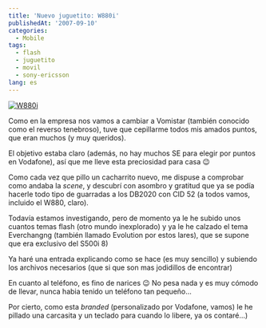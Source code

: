 ```yaml
---
title: 'Nuevo juguetito: W880i'
publishedAt: '2007-09-10'
categories:
  - Mobile
tags:
  - flash
  - juguetito
  - movil
  - sony-ericsson
lang: es
---
```


[![W880i](/images/legacy/se_w8801.jpg)](http://www.sonyericsson.com/spg.jsp?cc=es&lc=es&ver=4000&template=pip1&pid=10653&zone=pp 'W880i')

Como en la empresa nos vamos a cambiar a Vomistar (también conocido como el reverso tenebroso), tuve que cepillarme todos mis amados puntos, que eran muchos (y muy queridos).

El objetivo estaba claro (además, no hay muchos SE para elegir por puntos en Vodafone), así que me lleve esta preciosidad para casa 😉

Como cada vez que pillo un cacharrito nuevo, me dispuse a comprobar como andaba la _scene_, y descubrí con asombro y gratitud que ya se podía hacerle todo tipo de guarradas a los DB2020 con CID 52 (a todos vamos, incluido el W880, claro).

Todavía estamos investigando, pero de momento ya le he subido unos cuantos temas flash (otro mundo inexplorado) y ya le he calzado el tema Everchangng (también llamado Evolution por estos lares), que se supone que era exclusivo del S500i 8)

Ya haré una entrada explicando como se hace (es muy sencillo) y subiendo los archivos necesarios (que si que son mas jodidillos de encontrar)

En cuanto al teléfono, es fino de narices 😉 No pesa nada y es muy cómodo de llevar, nunca habia tenido un teléfono tan pequeño...

Por cierto, como esta _branded_ (personalizado por Vodafone, vamos) le he pillado una carcasita y un teclado para cuando lo libere, ya os contaré...)
